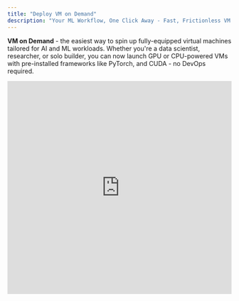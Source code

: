 ```yaml
---
title: "Deploy VM on Demand"
description: "Your ML Workflow, One Click Away - Fast, Frictionless VM Infrastructure."
---
```


**VM on Demand** - the easiest way to spin up fully-equipped virtual machines tailored for AI and ML workloads. Whether you're a data scientist, researcher, or solo builder, you can now launch GPU or CPU-powered VMs with pre-installed frameworks like PyTorch, and CUDA - no DevOps required.

<iframe width="100%" height="480" src="https://www.youtube.com/embed/q_o6nQg40yU" title="Deploy a VM On-Demand Cluster on IO Cloud" frameborder="0" allow="accelerometer; autoplay; clipboard-write; encrypted-media; gyroscope; picture-in-picture; web-share" referrerpolicy="strict-origin-when-cross-origin" allowfullscreen />

With just a few clicks, you'll go from zero to a ready-to-code environment, without the usual cloud complexity. Here's how to get started:

## Configure Your Cluster

### 1. Create Your Cluster

Start by selecting Virtual Machine from the cluster creation menu. This is your entry point to a customizable and dedicated compute environment.

<img
  src="/images/docs/cloud_vm_on_demand/Containers1.jpg"
  alt="Containers1 Jp"
  title="Containers1 Jp"
  className="mx-auto"
  style={{ width:"47%" }}
/>

### 2. Select a Connectivity Tier

Your data transfer needs matter. Choose the right network bandwidth:

- **Ultra High Speed** - Perfect for model training, large datasets
- **High Speed** - Great for collaboration, notebooks, APIs
- **Medium Speed** - Works well for typical AI/ML dev cycles
- **Low Speed** - Best for testing, learning, or budget-focused work

<img
  src="/images/docs/cloud_vm_on_demand/Containers2.jpg"
  alt="Containers2 Jp"
  title="Containers2 Jp"
  className="mx-auto"
  style={{ width:"84%" }}
/>

### 3. Processor \+ Data Center Location

Pick the physical location where your VM will live. Closer regions = lower latency.

1. Choose a **Processor Type** (e.g., A100, EPYC)
2. Then, select your preferred **Location** from the available regions (e.g., US-East, EU-West, Asia-Pacific)

Deploying closer to your users or team means faster response times.

<img
  src="/images/docs/cloud_vm_on_demand/Containers3.jpg"
  alt="Containers3 Jp"
  title="Containers3 Jp"
  className="mx-auto"
  style={{ width:"72%" }}
/>

### 4. Select Image & Add SSH Keys

Choose Your VM Image:

#### **— General Purpose Image**

> Ubuntu 24.04 64-bit, 3.5GB – includes CUDA Toolkit and drivers. Ideal for running your own stack from scratch.

#### **— Data Science Image** (Coming Soon)

> The Data Science Image comes preloaded with a powerful GPU-accelerated environment for AI, machine learning, and analytics tasks. It includes:
>
> - **OS**: Ubuntu 24.04.2 LTS
> - **Python**: 3.12
> - **Conda:** 25.7.0
> - **CUDA**: 12.1
> - **RAPIDS:** 25.6.0
>
> **This image is ideal for:**
>
> - Building and training machine learning models
> - Exploring large datasets with GPU acceleration
> - Running distributed computing tasks using Ray
> - Developing and testing AI workflows in Jupyter
>
> [View full image specification →](doc:data-science-image-full-specification)

> 🚧 **Important:** Using Environment Variables in Entrypoints
>
> To avoid deployment failures:
>
> - **Always define environment variables** in the `env_variables` section instead of substituting them directly in the `entrypoint` or `args`.
> - If you reference variables in the entrypoint, **`escape $ as $$`** so the container interprets them correctly.
>
> **Example:**
>
> ```json
> "entrypoint": [
>   "sh", "-c", "echo 'Variable value: $${TEST_VAR}' && sleep 3600"
> ],
> "env_variables": {
>   "TEST_VAR": "This is a test"
> }
> ```
>
> - Correct: `$${TEST_VAR}` inside the container prints the variable value.
> - Incorrect: `$TEST_VAR` may fail during deployment.
> - Avoid passing variables via `args` or directly in the command; use `env_variables` instead.

> 🚧 Note for advanced users:
>
> There is a known issue where Terraform variable interpolation (`$`) can clash with environment variable substitution at the service layer. Escaping with `$$` prevents this conflict.

#### Add Your SSH Key:

Choose one of two ways to securely access your VM:

- **Manual Input**\
  Add a **key name** and your public **SSH key**.

  <img
    src="/images/docs/cloud_vm_on_demand/Containers7.jpg"
    alt="Containers7 Jp"
    title="Containers7 Jp"
    className="mx-auto"
    style={{ width:"83%" }}
  />
- **Fetch from GitHub**  

  Just enter your **GitHub ID** - we’ll pull your public key for you.

  <img
    src="/images/docs/cloud_vm_on_demand/Containers4.jpg"
    alt="Containers4 Jp"
    title="Containers4 Jp"
    className="mx-auto"
    style={{ width:"67%" }}
  />

### 5. Add Network Services (Optional)

SSH is added by default. Want to expose other ports or services, here is how:

1. Click “**Add First Network Service**”, and enter: Name, Port, Protocol (TCP/UDP), Whitelist IPs (who’s allowed in)
2. Click "**Plus**" button to apply. This gives you 
3. control over custom APIs, inference endpoints, or webhooks.

<img
  src="/images/docs/cloud_vm_on_demand/Containers5.jpg"
  alt="Containers5 Jp"
  title="Containers5 Jp"
  className="mx-auto"
  style={{ width:"68%" }}
/>

#### Port Exposure on io.net

When deploying containers, users need to expose ports in two places:

1. **Docker inside the VM**\
   Specify the ports to expose when running the container:

   ```
   docker run -d -p 8082:8082 your-image-name
   ```
2. **io.net Network / Frontend Configuration**\
   After VM deployment, the platform will provide external ports that map to your container ports. Users need to use these ports to access the services externally.

> 📘 **Note:**
>
> Local Docker port configuration is not automatically propagated to the external network. Both steps are necessary to make your services accessible from outside the VM.

> ⚠️ **Important**
>
> Network services (including port exposure) cannot be modified after the cluster is created.\
> Make sure to specify all required ports during cluster creation in the frontend, and also expose them in your Docker run command inside the VM.

### 6. Review Summary & Deploy

In the final screen, double-check and customize:

- Container Count
- GPU/CPU Quantity
- \*\*Runtime Duration \*\*- hourly, daily, or weekly (in hours)
- \*\*Payment Method \*\*- select your preferred option from **IO Coin**, **USDC**, **USD**

At the bottom, you’ll see your total estimated cost. When ready, click Deploy VM button - your VM will now begin provisioning.

<img
  src="/images/docs/cloud_vm_on_demand/Containers6.jpg"
  alt="Containers6 Jp"
  title="Containers6 Jp"
  className="mx-auto"
  style={{ width:"62%" }}
/>

## View Your Cluster

Once payment is processed and deployment finishes, you’ll see a live view of your VM cluster.

Click **Return to Clusters** to monitor usage, pause or resume machines, or launch another VM.

Each cluster detail page gives you:

- Real-time resource usage
- SSH connection info
- Lifecycle controls (pause/resume/terminate)
- Billing insights

![Containers8 Jp](/images/docs/cloud_vm_on_demand/Containers8.jpg)

### To start working with your VM:

1. Find the SSH Access line on your VM Cluster page and **copy it**.

   <img
     src="/images/docs/cloud_vm_on_demand/Containers9.jpg"
     alt="Containers9 Jp"
     title="Containers9 Jp"
     className="mx-auto"
     style={{ width:"72%" }}
   />
2. Open your Terminal and **paste the SSH command**, then **press Enter**.
3. You’ll be asked to confirm the connection - **type yes** and **press Enter**.

   <img
     src="/images/docs/cloud_vm_on_demand/Containers10.jpg"
     alt="Containers10 Jp"
     title="Containers10 Jp"
     className="mx-auto"
     style={{ width:"74%" }}
   />
4. Once connected, you’ll see the welcome message and be ready to use your VM through the SSH terminal.